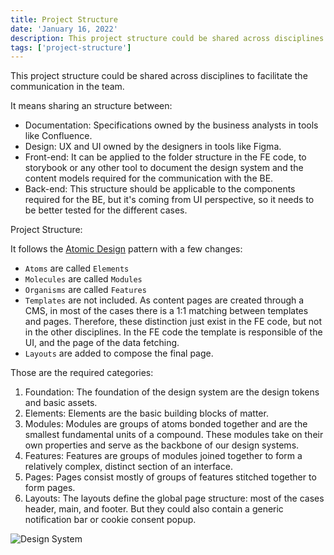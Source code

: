 ```yaml
---
title: Project Structure
date: 'January 16, 2022'
description: This project structure could be shared across disciplines to facilitate the communication in the team.
tags: ['project-structure']
---
```


This project structure could be shared across disciplines to facilitate the communication in the team.

It means sharing an structure between:

- Documentation: Specifications owned by the business analysts in tools like Confluence.
- Design: UX and UI owned by the designers in tools like Figma.
- Front-end: It can be applied to the folder structure in the FE code, to storybook or any other tool to document the design system and the content models required for the communication with the BE.
- Back-end: This structure should be applicable to the components required for the BE, but it's coming from UI perspective, so it needs to be better tested for the different cases.

Project Structure:

It follows the [Atomic Design](https://bradfrost.com/blog/post/atomic-web-design/) pattern with a few changes:

- `Atoms` are called `Elements`
- `Molecules` are called `Modules`
- `Organisms` are called `Features`
- `Templates` are not included. As content pages are created through a CMS, in most of the cases there is a 1:1 matching between templates and pages. Therefore, these distinction just exist in the FE code, but not in the other disciplines. In the FE code the template is responsible of the UI, and the page of the data fetching.
- `Layouts` are added to compose the final page.

Those are the required categories:

1. Foundation: The foundation of the design system are the design tokens and basic assets.
2. Elements: Elements are the basic building blocks of matter.
3. Modules: Modules are groups of atoms bonded together and are the smallest fundamental units of a compound. These modules take on their own properties and serve as the backbone of our design systems.
4. Features: Features are groups of modules joined together to form a relatively complex, distinct section of an interface.
5. Pages: Pages consist mostly of groups of features stitched together to form pages.
6. Layouts: The layouts define the global page structure: most of the cases header, main, and footer. But they could also contain a generic notification bar or cookie consent popup.

![Design System](./assets/21-project-structure-design-system.png)

